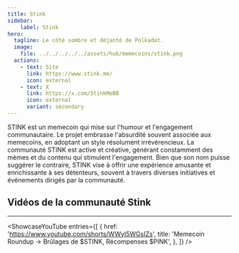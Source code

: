 ```yaml
---
title: Stink
sidebar:
    label: Stink
hero:
  tagline: Le côté sombre et déjanté de Polkadot.
  image:
    file: ../../../../../assets/hub/memecoins/stink.png
  actions:
    - text: Site
      link: https://www.stink.me/
      icon: external
    - text: X
      link: https://x.com/StinkMeBB
      icon: external
      variant: secondary
---
```



STINK est un memecoin qui mise sur l'humour et l'engagement communautaire. Le projet embrasse l'absurdité souvent associée aux memecoins, en adoptant un style résolument irrévérencieux. La communauté STINK est active et créative, générant constamment des mèmes et du contenu qui stimulent l'engagement. Bien que son nom puisse suggérer le contraire, STINK vise à offrir une expérience amusante et enrichissante à ses détenteurs, souvent à travers diverses initiatives et événements dirigés par la communauté.

## Vidéos de la communauté Stink
----------------
<ShowcaseYouTube
  entries={[
        {
      href: 'https://www.youtube.com/shorts/WWyI5WGsIZs',
      title: 'Memecoin Roundup → Brûlages de $STINK, Récompenses $PINK',
    },
  ]}
/>
